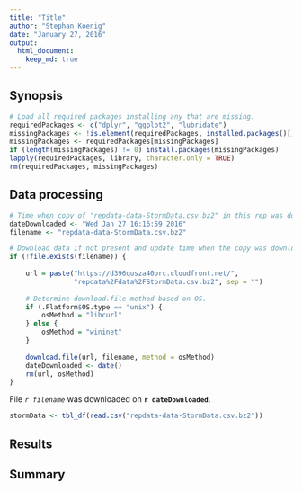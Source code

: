 ```yaml
---
title: "Title"
author: "Stephan Koenig"
date: "January 27, 2016"
output: 
  html_document:
    keep_md: true
---
```




## Synopsis

```r
# Load all required packages installing any that are missing.
requiredPackages <- c("dplyr", "ggplot2", "lubridate")
missingPackages <- !is.element(requiredPackages, installed.packages()[,1])
missingPackages <- requiredPackages[missingPackages]
if (length(missingPackages) != 0) install.packages(missingPackages)
lapply(requiredPackages, library, character.only = TRUE)
rm(requiredPackages, missingPackages)
```



## Data processing

```r
# Time when copy of "repdata-data-StormData.csv.bz2" in this rep was downloaded.
dateDownloaded <- "Wed Jan 27 16:16:59 2016"
filename <- "repdata-data-StormData.csv.bz2"

# Download data if not present and update time when the copy was downloaded.
if (!file.exists(filename)) {
    
    url = paste("https://d396qusza40orc.cloudfront.net/",
                "repdata%2Fdata%2FStormData.csv.bz2", sep = "")
    
    # Determine download.file method based on OS.
    if (.Platform$OS.type == "unix") {
        osMethod = "libcurl"
    } else {
        osMethod = "wininet"
    }
    
    download.file(url, filename, method = osMethod)
    dateDownloaded <- date()
    rm(url, osMethod)
}

```

File *`r filename`* was downloaded on **`r dateDownloaded`**.

```r
stormData <- tbl_df(read.csv("repdata-data-StormData.csv.bz2"))
```



## Results



## Summary